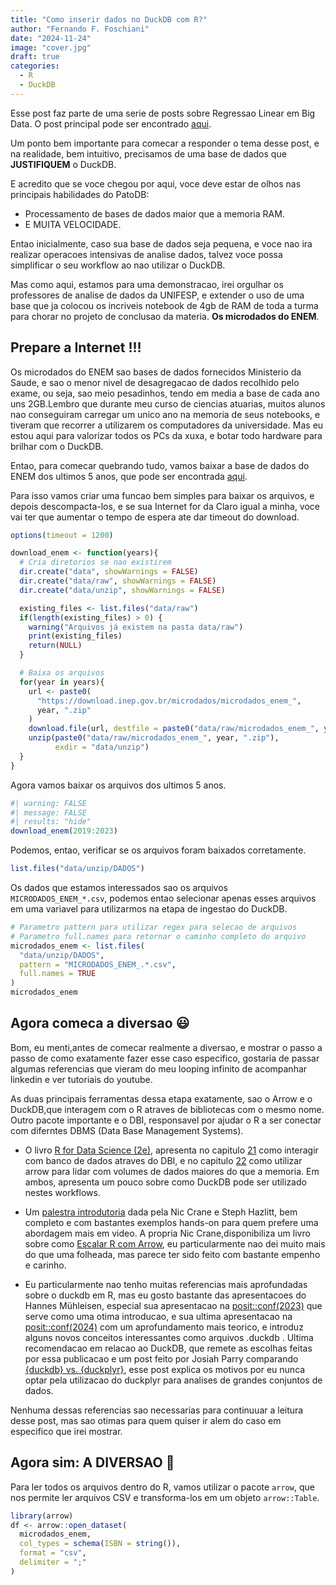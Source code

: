```yaml
---
title: "Como inserir dados no DuckDB com R?"
author: "Fernando F. Foschiani"
date: "2024-11-24"
image: "cover.jpg"
draft: true
categories:
  - R
  - DuckDB
---
```


::: {.callout-note}
Esse post faz parte de uma serie de posts sobre Regressao Linear em Big Data. 
O post principal pode ser encontrado [aqui](https://fernandofoschiani.com/blog/RegressaoLinearBigData/index.html).
:::

Um ponto bem importante para comecar a responder o tema desse post, e na realidade, bem intuitivo, precisamos de uma base de dados que **JUSTIFIQUEM** o DuckDB.

E acredito que se voce chegou por aqui, voce deve estar de olhos nas principais habilidades do PatoDB:

- Processamento de bases de dados maior que a memoria RAM.
- E MUITA VELOCIDADE.

Entao inicialmente, caso sua base de dados seja pequena, e voce nao ira realizar operacoes intensivas de analise dados, talvez voce possa simplificar o seu workflow ao nao utilizar o DuckDB.

Mas como aqui, estamos para uma demonstracao, irei orgulhar os professores de analise de dados da UNIFESP, e extender o uso de uma base que ja colocou os incriveis notebook de 4gb de RAM de toda a turma para chorar no projeto de conclusao da materia. **Os microdados do ENEM**.

## Prepare a Internet !!!

Os microdados do ENEM sao bases de dados fornecidos Ministerio da Saude, e sao o menor nivel de desagregacao de dados recolhido pelo exame, ou seja, sao meio pesadinhos, tendo em media a base de cada ano uns 2GB.Lembro que durante meu curso de ciencias atuarias, muitos alunos nao conseguiram carregar um unico ano na memoria de seus notebooks, e tiveram que recorrer a utilizarem os computadores da universidade. Mas eu estou aqui para valorizar todos os PCs da xuxa, e botar todo hardware para brilhar com o DuckDB.

Entao, para comecar quebrando tudo, vamos baixar a base de dados do ENEM dos ultimos 5 anos, que pode ser encontrada [aqui](https://www.gov.br/inep/pt-br/acesso-a-informacao/dados-abertos/microdados/enem).

Para isso vamos criar uma funcao bem simples para baixar os arquivos, e depois descompacta-los, e se sua Internet for da Claro igual a minha, voce vai ter que aumentar o tempo de espera ate dar timeout do download. 

```r
options(timeout = 1200)

download_enem <- function(years){
  # Cria diretorios se nao existirem
  dir.create("data", showWarnings = FALSE)
  dir.create("data/raw", showWarnings = FALSE)
  dir.create("data/unzip", showWarnings = FALSE)

  existing_files <- list.files("data/raw")
  if(length(existing_files) > 0) {
    warning("Arquivos já existem na pasta data/raw")
    print(existing_files)
    return(NULL)
  }

  # Baixa os arquivos
  for(year in years){
    url <- paste0(
      "https://download.inep.gov.br/microdados/microdados_enem_",
      year, ".zip"
    )
    download.file(url, destfile = paste0("data/raw/microdados_enem_", year, ".zip"))
    unzip(paste0("data/raw/microdados_enem_", year, ".zip"), 
          exdir = "data/unzip")
  }
}
```

Agora vamos baixar os arquivos dos ultimos 5 anos.

```r
#| warning: FALSE
#| message: FALSE
#| results: "hide"
download_enem(2019:2023)
```

Podemos, entao, verificar se os arquivos foram baixados corretamente.

```r
list.files("data/unzip/DADOS")
```

Os dados que estamos interessados sao os arquivos `MICRODADOS_ENEM_*.csv`, podemos entao selecionar apenas esses arquivos em uma variavel para utilizarmos na etapa de ingestao do DuckDB.

```r
# Parametro pattern para utilizar regex para selecao de arquivos
# Parametro full.names para retornar o caminho completo do arquivo
microdados_enem <- list.files(
  "data/unzip/DADOS",
  pattern = "MICRODADOS_ENEM_.*.csv",
  full.names = TRUE
)
microdados_enem
```

## Agora comeca a diversao 😃

Bom, eu menti,antes de comecar realmente a diversao, e mostrar o passo a passo de como exatamente fazer esse caso especifico, gostaria de passar algumas referencias que vieram do meu looping infinito de acompanhar linkedin e ver tutoriais do youtube.

As duas principais ferramentas dessa etapa exatamente, sao o Arrow e o DuckDB,que interagem com o R atraves de bibliotecas com o mesmo nome. Outro pacote importante e o DBI, responsavel por ajudar o R a ser conectar com diferntes DBMS (Data Base Management Systems).

- O livro [R for Data Science (2e)](https://r4ds.hadley.nz/), apresenta no capitulo [21](https://r4ds.hadley.nz/databases) como interagir com banco de dados atraves do DBI, e no capitulo [22](https://r4ds.hadley.nz/arrow) como utilizar arrow para lidar com volumes de dados maiores do que a memoria. Em ambos, apresenta um pouco sobre como DuckDB pode ser utilizado nestes workflows.

- Um [palestra introdutoria](https://www.youtube.com/watch?v=s-6aQ2hYp_E&t=5308s) dada pela Nic Crane e Steph Hazlitt, bem completo e com bastantes exemplos hands-on para quem prefere uma abordagem mais em video. A propria Nic Crane,disponibiliza um livro sobre como [Escalar R com Arrow](https://arrowrbook.com/), eu particularmente nao dei muito mais do que uma folheada, mas parece ter sido feito com bastante empenho e carinho. 

- Eu particularmente nao tenho muitas referencias mais aprofundadas sobre o duckdb em R, mas eu gosto bastante das apresentacoes do Hannes Mühleisen, especial sua apresentacao na [posit::conf(2023)](https://www.youtube.com/watch?v=9OFzOvV-to4&pp=ygUQcG9zaXQgcGJjIGR1Y2tkYg%3D%3D) que serve como uma otima introducao, e sua ultima apresentacao na [posit::conf(2024)](https://www.youtube.com/watch?v=GELhdezYmP0&t=2910s&pp=ygUQcG9zaXQgcGJjIGR1Y2tkYg%3D%3D) com um aprofundamento mais teorico, e introduz alguns novos conceitos interessantes como arquivos .duckdb . Ultima recomendacao em relacao ao DuckDB, que remete as escolhas feitas por essa publicacao e um post feito por Josiah Parry comparando [{duckdb} vs. {duckplyr}](https://josiahparry.com/posts/2024-05-24-duckdb-and-r#my-verdict), esse post explica os motivos por eu nunca optar pela utilizacao do duckplyr para analises de grandes conjuntos de dados.

Nenhuma dessas referencias sao necessarias para continuuar a leitura desse post, mas sao otimas para quem quiser ir alem do caso em especifico que irei mostrar.

## Agora sim: A DIVERSAO 🎊
Para ler todos os arquivos dentro do R, vamos utilizar o pacote `arrow`, que nos permite ler arquivos CSV e transforma-los em um objeto `arrow::Table`.
```r
library(arrow)
df <- arrow::open_dataset(
  microdados_enem,
  col_types = schema(ISBN = string()),
  format = "csv",
  delimiter = ";"
)
```
